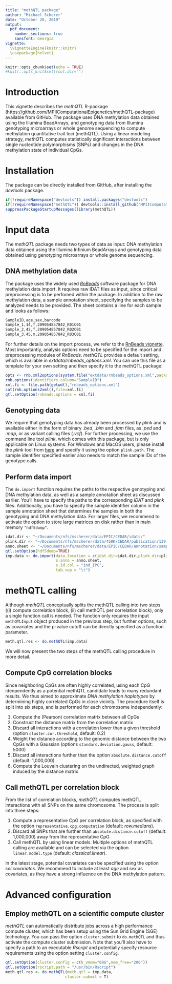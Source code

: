 ```yaml
---
title: "methQTL package"
author: "Michael Scherer"
date: "October 20, 2019"
output:
  pdf_document:
    number_sections: true
    sansfont: Georgia
vignette:
  \VignetteEngine{knitr::knitr}
  \usepackage{helvet}
---
```


```r
knitr::opts_chunk$set(echo = TRUE)
#knitr::opts_knit$set(root.dir="")
```

# Introduction

This vignette describes the *methQTL* R-package (https://github.com/MPIIComputationalEpigenetics/methQTL-package) available from GitHub. The package uses DNA methylation data obtained using the Illumina BeadArrays, and genotyping data from Illumina genotyping microarrays or whole genome sequencing to compute methylation quantitative trait loci (methQTL). Using a linear modeling strategy, *methQTL* computes statistically significant interactions between single nucleotide polymorphisms (SNPs) and changes in the DNA methylation state of individual CpGs.

# Installation

The package can be directly installed from GitHub, after installing the *devtools* package.

```r
if(!requireNamespace("devtools")) install.packages("devtools")
if(!requireNamespace("methQTL")) devtools::install_github("MPIIComputationalEpigenetics/methQTL-package")
suppressPackageStartupMessages(library(methQTL))
```

# Input data

The *methQTL* package needs two types of data as input: DNA methylation data obtained using the Illumina Infinium BeadArrays and genotyping data obtained using genotyping microarrays or whole genome sequencing.

## DNA methylation data

The package uses the widely used [*RnBeads*](http://rnbeads.org/) software package for DNA methylation data import. It requires raw IDAT files as input, since critical preprocessing is to be perfomed within the package. In addition to the raw methylation data, a sample annotation sheet, specifying the samples to be analyzed needs to be provided. The sheet contains a line for each sample and looks as follows:

```bash
SampleID,age,sex,barcode
Sample_1,14,f,209054857842_R01C01
Sample_2,42,f,209054857842_R02C01
Sample_3,45,m,209054857842_R03C01
```

For further details on the import process, we refer to the [RnBeads vignette](http://bioconductor.org/packages/release/bioc/vignettes/RnBeads/inst/doc/RnBeads.pdf). Most importantly, analysis options need to be specified for the import and preprocessing modules of *RnBeads*. *methQTL* provides a default setting, which is available in *extdata/rnbeads_options.xml*. You can use this file as a template for your own setting and then specify it to the methQTL package:

```r
opts <- rnb.xml2options(system.file("extdata/rnbeads_options.xml",package="methQTL"))
rnb.options(identifiers.column="SampleID")
xml.fi <- file.path(getwd(),"rnbeads_options.xml")
cat(rnb.options2xml(),file=xml.fi)
qtl.setOption(rnbeads.options = xml.fi)
```

## Genotyping data

We require that genotyping data has already been processed by *plink* and is available either in the form of binary *.bed*, *.bim* and *.fam* files, as *.ped* and *.map*, or as variant calling files (*.vcf*). For further processing, we use the command line tool *plink*, which comes with this package, but is only applicable on Linux systems. For Windows and MacOS users, please install the *plink* tool from [here](https://www.cog-genomics.org/plink/1.9/) and specify it using the option ```plink.path```. The sample identifier specified earlier also needs to match the sample IDs of the genotype calls.

## Perform data import

The ```do.import``` function requires the paths to the respective genotyping and DNA methylation data, as well as a sample annotation sheet as discussed earlier. You'll have to specify the paths to the corresponding *IDAT* and *plink* files. Additionally, you have to specify the sample identifier column in the sample annotation sheet that determines the samples in both the genotyping and DNA methylation data. For larger files, we recommend to activate the option to store large matrices on disk rather than in main memory ```"hdf5dump"```.

```r
idat.dir <- "~/Documents/nfs/mscherer/data/EPIC/CEDAR/idats/"
plink.dir <- "~/Documents/nfs/mscherer/data/450K/CEDAR/publication/139.165.108.18/srv/genmol/permanent/1be6993fe41c12a051c9244d67c91da2be49e5dd26a6cd79f442bc006971e2ef/CEDAR_GENO/"
anno.sheet <- "~/Documents/nfs/mscherer/data/EPIC/CEDAR/annotation/sample_annotation_IL_IPC_example.tsv"
qtl.setOption(hdf5dump=TRUE)
imp.data <- do.import(data.location = c(idat.dir=idat.dir,plink.dir=plink.dir),
                      s.anno = anno.sheet,
                      s.id.col = "ind_IPC",
                      tab.sep = "\t")
```

# methQTL calling

Although *methQTL* conceptually splits the methQTL calling into two steps ((i) compute correlation block, (ii) call methQTL per correlation block), only a single function call is needed. The function only requires the input ```methQTLInput``` object produced in the previous step, but further options, such as covariates and the p-value cutoff can be directly specified as a function parameter.

```r
meth.qtl.res <- do.methQTL(imp.data)
```

We will now present the two steps of the methQTL calling procedure in more detail.

## Compute CpG correlation blocks

Since neighboring CpGs are often highly correlated, using each CpG idenpendently as a potential methQTL candidate leads to many redundant results. We thus aimed to approximate *DNA methylation haplotypes* by determining highly correlated CpGs in close vicinity. The procedure itself is split into six steps, and is performed for each chromosome independently:

1. Compute the (Pearson) correlation matrix between all CpGs
2. Construct the distance matrix from the correlation matrix
3. Discard all interactions with a correlation lower than a given threshold (option ```cluster.cor.threshold```, default: 0.2)
4. Weight the distance according to the genomic distance between the two CpGs with a Gaussian (options ```standard.deviation.gauss```, default: 5000)
5. Discard all interactions further than the option ```absolute.distance.cutoff``` (default: 1,000,000)
6. Compute the Louvain clustering on the undirected, weighted graph induced by the distance matrix

## Call methQTL per correlation block

From the list of correlation blocks, *methQTL* computes methQTL interactions with all SNPs on the same chromosome. The process is split into three steps:

1. Compute a representative CpG per correlation block, as specified with the option ```representative.cpg.computation``` (default: *row.medians*).
2. Discard all SNPs that are further than ```absolute.distance.cutoff``` (default: 1,000,000) away from the representative CpG
3. Call methQTL by using linear models. Multiple options of methQTL calling are available and can be selected via the option ```linear.model.type``` (default: *classical.linear*).

In the latest stage, potential covariates can be specified using the option *sel.covariates*. We recommend to include at least *age* and *sex* as covariates, as they have a strong influence on the DNA methylation pattern.

# Advanced configuration

## Employ methQTL on a scientific compute cluster

*methQTL* can automatically distribute jobs across a high performance compute cluster, which has been setup using the Sun Grid Engine (SGE) technology. You can pass the option ```cluster.submit``` to ```do.methQTL``` and thus activate the compute cluster submission. Note that you'll also have to specify a path to an executable *Rscript* and potentially specify resource requirements using the option setting ```cluster.config```.

```r
qtl.setOption(cluster.config = c(h_vmem="60G",mem_free="20G"))
qtl.setOption(rscript.path = "/usr/bin/Rscript")
meth.qtl.res <- do.methQTL(meth.qtl = imp.data,
                          cluster.submit = T)
```
